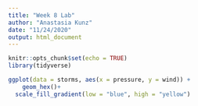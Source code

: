 ```yaml
---
title: "Week 8 Lab"
author: "Anastasia Kunz"
date: "11/24/2020"
output: html_document
---
```


```r
knitr::opts_chunk$set(echo = TRUE)
library(tidyverse)
```


```r
ggplot(data = storms, aes(x = pressure, y = wind)) +
	geom_hex()+ 
  scale_fill_gradient(low = "blue", high = "yellow")
```

